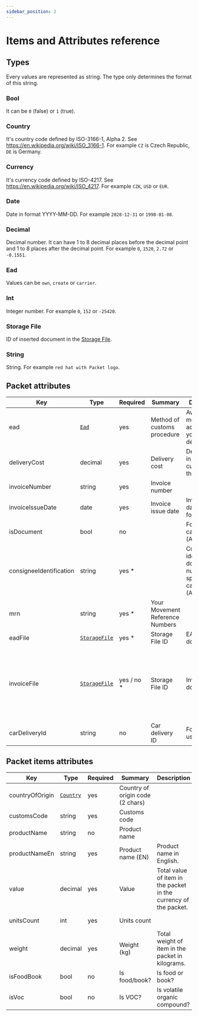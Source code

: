 ```yaml
---
sidebar_position: 2
---
```


# Items and Attributes reference

## Types

Every values are represented as string. The type only determines the format of this string.

### Bool

It can be `0` (false) or `1` (true).

### Country

It's country code defined by ISO-3166-1, Alpha 2. See https://en.wikipedia.org/wiki/ISO_3166-1. For example `CZ` is
Czech Republic, `DE` is Germany.

### Currency

It's currency code defined by ISO-4217. See https://en.wikipedia.org/wiki/ISO_4217. For example `CZK`, `USD` or `EUR`.

### Date

Date in format YYYY-MM-DD. For example `2028-12-31` or `1998-01-08`.

### Decimal

Decimal number. It can have 1 to 8 decimal places before the decimal point and 1 to 8 places after the decimal point.
For example `0`, `1520`, `2.72` or `-0.1551`.

### Ead

Values can be `own`, `create` or `carrier`.

### Int

Integer number. For example `0`, `152` or `-25420`.

### Storage File

ID of inserted document in the [Storage File](./storage-file.mdx).

### String

String. For example `red hat with Packet logo`.

## Packet attributes

| Key                     | Type                               | Required   | Summary                     | Description                                                                    | Conditions                                                                                                      |
|-------------------------|------------------------------------|------------|-----------------------------|--------------------------------------------------------------------------------|-----------------------------------------------------------------------------------------------------------------|
| ead                     | [`Ead`](#ead)                      | yes        | Method of customs procedure       | Available methods will advise with your customs declarant.                     |                                                                                                           |
| deliveryCost            | decimal                            | yes        | Delivery cost                     | Delivery cost in the currency of the packet.                                   | Positive value                                                                                            |
| invoiceNumber           | string                             | yes        | Invoice number                    |                                                                                |                                                                                                           |
| invoiceIssueDate        | date                               | yes        | Invoice issue date                | Invoice issue date (Y-M-D format).                                             |                                                                                                           |
| isDocument              | bool                               | no         |                                   | For specific carriers (Aramex).                                                |                                                                                                           |
| consigneeIdentification | string                             | yes *      |                                   | Consignee's identifications documents  number. For specific carriers (Aramex). |                                                                                                           |
| mrn                     | string                             | yes *      | Your Movement Reference Numbers   |                                                                                | * Only for ead = `own`                                                                                    |
| eadFile                 | [`StorageFile`](./storage-file)    | yes *      | Storage File ID                   | EAD document.                                                                  | * Only for ead = `own`                                                                                    |
| invoiceFile             | [`StorageFile`](./storage-file)    | yes / no * | Storage File ID                   | Invoice document.                                                              | * Required only for ead = `own` or `create`. For ead = `carrier` is optional except for `Aramex` carrier. |
| carDeliveryId           | string                             | no         | Car delivery ID                   | For internal use                                                               |                                                                                                           |

## Packet items attributes

| Key              | Type                        | Required | Summary                               | Description                                              | Conditions               |
|------------------|-----------------------------|----------|---------------------------------------|----------------------------------------------------------|--------------------------|
| countryOfOrigin  | [`Country`](#country)       | yes      | Country of origin code (2 chars)      |                                                          |                          |
| customsCode      | string                      | yes      | Customs code                          |                                                          |                          |
| productName      | string                      | no       | Product name                          |                                                          |                          |
| productNameEn    | string                      | yes      | Product name (EN)                     | Product name in English.                                 |                          |
| value            | decimal                     | yes      | Value                                 | Total value of item in the packet in the currency of the packet. | Positive value   |
| unitsCount       | int                         | yes      | Units count                           |                                                          | Positive value           |
| weight           | decimal                     | yes      | Weight (kg)                           | Total weight of item in the packet in kilograms.         | Positive value           |
| isFoodBook       | bool                        | no       | Is food/book?                         | Is food or book?                                         |                          |
| isVoc            | bool                        | no       | Is VOC?                               | Is volatile organic compound?                            |                          |